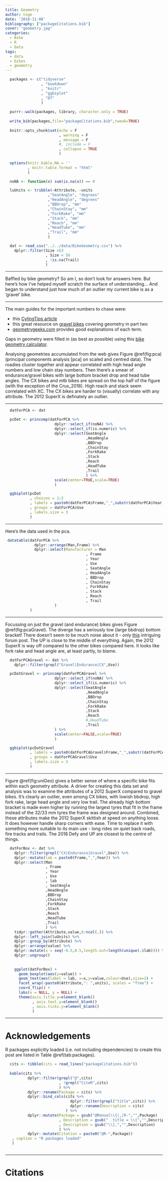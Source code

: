 ```yaml
---
title: Geometry
author: nige
date: '2018-11-08'
bibliography: ["packageCitations.bib"]
cover: "geometry.jpg"
categories:
  - Bike
  - R
  - Data
tags:
  - data
  - bikes
  - geometry
---
```


```r

  packages <- c("tidyverse"
                , "bookdown"
                , "knitr"
                , "ggbiplot"
                , "DT"
                )
  
  purrr::walk(packages, library, character.only = TRUE)
  
  write_bib(packages,file="packageCitations.bib",tweak=TRUE)
  
  knitr::opts_chunk$set(echo = F
                        , warning = F
                        , message = F
                        #, include = F
                        , collapse = TRUE
                        )
  
  options(knitr.kable.NA = ''
          , knitr.table.format = "html"
          )


```

```r

  noNA <- function(x) sum(is.na(x)) == 0

```

```r

  luUnits <- tribble(~Attribute, ~units
                   ,"SeatAngle", "degrees"
                   ,"HeadAngle", "degrees"
                   ,"BBDrop", "mm"
                   ,"ChainStay", "mm"
                   ,"ForkRake", "mm"
                   ,"Stack", "mm"
                   ,"Reach", "mm"
                   ,"HeadTube", "mm"
                   ,"Trail", "mm"
                   )

  dat <- read_csv("../../data/BikeGeometry.csv") %>%
    dplyr::filter(Size >53
                  , Size < 56
                  , !is.na(Trail)
                  )

```

---

Baffled by bike geometry? So am I, so don't look for answers here. But here's how I've helped myself scratch the surface of understanding... And began to understand just how much of an outlier my current bike is as a 'gravel' bike.

---

The main guides for the important numbers to chase were:

* this [CylingTips article](https://cyclingtips.com/2011/02/the-geometry-of-bike-handling/)
* this great resource on [gravel bikes](http://teknecycling.com/how-to-choose-a-gravel-bike-part-2-geometry/) covering geometry in part two
* [geometrygeeks.com](https://geometrygeeks.bike/understanding-bike-geometry) provides good explanations of each term.

Gaps in geometry were filled in (as best as possible) using this [bike geometry calculator](https://www.bikegeocalc.com/#7Unnameda0b4c743.9802d270e600.64877f769.85608g971.72104h412.76493i340j340k1335l813.03517m1133.98576n679.88726o1177.24813p889.84772q1213.32131r1345.15065s893.89606t31.8u40v6w2x10y280z40A0B150C25D370E45F172.5G30H30Z). 

Analysing geometries accumulated from the web gives Figure \@ref(fig:pca) (principal components analysis [pca] on scaled and centred data). The roadies cluster together and appear correlated with high head angle numbers and low chain stay numbers. Then there's a smear of endurance/gravel bikes with large bottom bracket drop and head tube angles. The CX bikes and mtb bikes are spread on the top half of the figure (with the exception of the Crux_2018). High reach and stack seem correlated with XC. The CX bikes are harder to (visually) correlate with any attribute. The 2012 SuperX is definately an outlier.

---

```r

  datForPCA <- dat

  pcDat <- princomp(datForPCA %>%
                      dplyr::select_if(noNA) %>%
                      dplyr::select_if(is.numeric) %>%
                      dplyr::select(SeatAngle
                                    ,HeadAngle
                                    ,BBDrop
                                    ,ChainStay
                                    ,ForkRake
                                    ,Stack
                                    ,Reach
                                    ,HeadTube
                                    ,Trail
                                    ) %>%
                      scale(center=TRUE,scale=TRUE)
                      )

  ggbiplot(pcDat
           , choices = 1:2
           , labels = paste0(datForPCA$Frame,"_",substr(datForPCA$Year,3,4))
           , groups = datForPCA$Use
           , labels.size = 3
           )

```

---

Here's the data used in the pca.

```r

 datatable(datForPCA %>%
             dplyr::arrange(Man,Frame) %>%
             dplyr::select(Manufacturer = Man
                                    , Frame
                                    , Year
                                    , Use
                                    , SeatAngle
                                    , HeadAngle
                                    , BBDrop
                                    , ChainStay
                                    , ForkRake
                                    , Stack
                                    , Reach
                                    , Trail
                      )
           )

```

---

Focussing on just the gravel (and endurance) bikes gives Figure \@ref(fig:pcaGravel). The diverge has a seriously low (large bbdrop) bottom bracket! There doesn't seem to be much noise about it - only [this](http://ridinggravel.com/forum/?p=%2Fpost%2F2018-specialized-diverge-bb-too-low-9628528) intriguing forum post. The UP is close to the middle of everything. Again, the 2012 SuperX is way off compared to the other bikes compared here. It looks like fork rake and head angle are, at least partly, to blame.

```r

  datForPCAGravel <- dat %>%
    dplyr::filter(grepl("Gravel|Endurance|CX",Use))

  pcDatGravel <- princomp(datForPCAGravel %>%
                      dplyr::select_if(noNA) %>%
                      dplyr::select_if(is.numeric) %>%
                      dplyr::select(SeatAngle
                                    ,HeadAngle
                                    ,BBDrop
                                    ,ChainStay
                                    ,ForkRake
                                    ,Stack
                                    ,Reach
                                    #,HeadTube
                                    ,Trail
                      ) %>%
                      scale(center=FALSE,scale=TRUE)
                      )

  ggbiplot(pcDatGravel
           , labels = paste0(datForPCAGravel$Frame,"_",substr(datForPCAGravel$Year,3,4))
           , groups = datForPCAGravel$Use
           , labels.size = 3
           )

```

---

Figure \@ref(fig:uniGeo) gives a better sense of where a specific bike fits within each geometry attribute. A driver for creating this data set and analysis was to examine the attributes of a 2012 SuperX compared to gravel bikes. It's clearly an outlier, even among CX bikes, with lowish bbdrop, high fork rake, large head angle and very low trail. The already high bottom bracket is made even higher by running the largest tyres that fit in the frame instead of the 32/33 mm tyres the frame was designed around. Combined, these attributes make the 2012 SuperX skittish at speed on anything loose. It does however handle sharp corners with ease. Time to replace it with something more suitable to its main use - long rides on quiet back roads, fire tracks and trails. The 2018 Defy and UP are closest to the centre of things.

```r

  datForBox <- dat %>%
    dplyr::filter(grepl("CX|Endurance|Gravel",Use)) %>%
    dplyr::mutate(lab = paste0(Frame,"_",Year)) %>%
    dplyr::select(Man
                  , Frame
                  , Year
                  , Use
                  , lab
                  , SeatAngle
                  ,HeadAngle
                  ,BBDrop
                  ,ChainStay
                  ,ForkRake
                  ,Stack
                  ,Reach
                  ,HeadTube
                  ,Trail
                  ) %>%
    tidyr::gather(Attribute,value,6:ncol(.)) %>%
    dplyr::left_join(luUnits) %>%
    dplyr::group_by(Attribute) %>%
    dplyr::arrange(value) %>%
    dplyr::mutate(x = seq(-0.5,0.5,length.out=length(unique(.$lab)))) %>%
    dplyr::ungroup()
    
  
    ggplot(datForBox) +
      geom_boxplot(aes(y=value)) +
      geom_text(aes(label = lab, x=x,y=value,colour=Use),size=2) +
      facet_wrap(~paste0(Attribute,": ",units), scales = "free") +
      coord_flip() +
      labs(x = NULL, y = NULL) +
      theme(axis.title.y=element_blank()
            , axis.text.y=element_blank()
            , axis.ticks.y=element_blank()
            )

```

---

# Acknowledgements

R packages explicitly loaded (i.e. not including dependencies) to create this post are listed in Table \@ref(tab:packages).

```r
 
  cits <- tibble(cits = read_lines("packageCitations.bib"))
 
  kable(cits %>%
          dplyr::filter(grepl("@",cits)
                        , !grepl("CiteR",cits)
                        ) %>%
          dplyr::rename(Package = cits) %>%
          dplyr::bind_cols(cits %>%
                             dplyr::filter(grepl("title",cits)) %>%
                             dplyr::rename(Description = cits)
                           ) %>%
          dplyr::mutate(Package = gsub("@Manual\\{|,|R-","",Package)
                        , Description = gsub("  title = \\{","",Description)
                        , Description = gsub("\\},","",Description)
                        ) %>%
          dplyr::mutate(Citation = paste0("@R-",Package))
   , caption = "R packages loaded"
   )
 
```

---

# Citations 